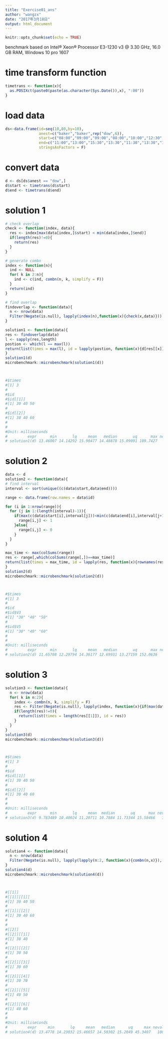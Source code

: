 ```yaml
---
title: "Exercise01_ans"
author: "wangzx"
date: "2017年3月18日"
output: html_document
---
```


```r
knitr::opts_chunk$set(echo = TRUE)
```

benchmark based on Intel® Xeon® Processor E3-1230 v3 @ 3.30 GHz, 16.0 GB RAM, Windows 10 pro 1607

# time transform function

```r
timetrans <- function(x){
  as.POSIXct(paste0(paste(as.character(Sys.Date()),x), ":00"))
}
```

# load data

```r
ds<-data.frame(id=seq(10,80,by=10),
               anest=c("baker","baker",rep("dow",6)),
               start=c("08:00","09:00","09:00","08:00","10:00","12:30","13:30","18:00"),
               end=c("11:00","13:00","15:30","13:30","11:30","13:30","14:30","19:00"),
               stringsAsFactors = F)
```

# convert data

```r
d <- ds[ds$anest == "dow",]
d$start <- timetrans(d$start)
d$end <- timetrans(d$end)
```

# solution 1

```r
# check overlap
check <- function(index, data){
  res <- index[max(data[index,]$start) < min(data[index,]$end)]
  if(length(res)!=0){
    return(res)
  }
}

# generate combn
index <- function(n){
  ind <- NULL
  for( k in 2:n){
    ind <- c(ind, combn(n, k, simplify = F))
  }
  return(ind)
}

# find overlap
findoverlap <- function(data){
  n <- nrow(data)
  Filter(Negate(is.null), lapply(index(n),function(x){check(x,data)}))
}

solution1 <- function(data){
res <- findoverlap(data)
l <- sapply(res,length)
postion <- which(l == max(l))
return(list(times = max(l), id = lapply(postion, function(x){d[res[[x]],"id"]})))
}
solution1(d)
microbenchmark::microbenchmark(solution1(d))



#$times
#[1] 3
#
#$id
#$id[[1]]
#[1] 30 40 50
#
#$id[[2]]
#[1] 30 40 60
#
#
#Unit: milliseconds
#         expr      min       lq     mean   median       uq      max neval
# solution1(d) 13.46007 14.14292 15.90477 14.48878 15.09091 109.7427   100
```

# solution 2

```r
data <- d
solution2 <- function(data){
# find interval
interval <- sort(unique((c(data$start,data$end))))

range <- data.frame(row.names = data$id)

for (i in 1:nrow(range)){
  for (j in 1:(length(interval)-1)){
    if(max(c(data$start[i],interval[j]))<min(c(data$end[i],interval[j+1]))){
      range[i,j] <- 1
    }else{
      range[i,j] <- 0
    }
  }
}

max_time <- max(colSums(range))
res <- range[,which(colSums(range[,])==max_time)]
return(list(times = max_time, id = lapply(res, function(x){rownames(res)[x==1]})))
}
solution2(d)
microbenchmark::microbenchmark(solution2(d))



#$times
#[1] 3
#
#$id
#$id$V3
#[1] "30" "40" "50"
#
#$id$V5
#[1] "30" "40" "60"
#
#
#Unit: milliseconds
#         expr      min       lq     mean   median       uq      max neval
# solution2(d) 11.65708 12.29794 14.36177 12.69931 13.27159 152.0636   100
```

# solution 3
```r
solution3 <- function(data){
  n <- nrow(data)
  for( k in n:2){
    index <- combn(n, k, simplify = F)
    res <- Filter(Negate(is.null), lapply(index, function(x){if(max(data[x,]$start) < min(data[x,]$end)){data[x,"id"]}}))
    if(length(res)!=0){
      return(list(times = length(res[[1]]), id = res))
    }
  }
}
solution3(d)
microbenchmark::microbenchmark(solution3(d))



#$times
#[1] 3
#
#$id
#$id[[1]]
#[1] 30 40 50
#
#$id[[2]]
#[1] 30 40 60
#
#
#Unit: milliseconds
#         expr      min       lq     mean  median       uq      max neval
# solution3(d) 9.783489 10.40024 11.20711 10.7884 11.73344 15.58466   100
```

# solution 4
```r
solution4 <- function(data){
  n <- nrow(data)
  Filter(Negate(is.null), lapply(lapply(n:2, function(x){combn(n,x)}), function(x){Filter(Negate(is.null), apply(x ,2, function(x){if(max(data[x,]$start) < min(data[x,]$end)){data[x,"id"]}}))}))
}
solution4(d)
microbenchmark::microbenchmark(solution4(d))



#[[1]]
#[[1]][[1]]
#[1] 30 40 50
#
#[[1]][[2]]
#[1] 30 40 60
#
#
#[[2]]
#[[2]][[1]]
#[1] 30 40
#
#[[2]][[2]]
#[1] 30 50
#
#[[2]][[3]]
#[1] 30 60
#
#[[2]][[4]]
#[1] 30 70
#
#[[2]][[5]]
#[1] 40 50
#
#[[2]][[6]]
#[1] 40 60
#
#
#Unit: milliseconds
#         expr     min       lq     mean   median      uq     max neval
# solution4(d) 13.4778 14.23032 15.46657 14.58302 15.2049 45.3407   100
```

